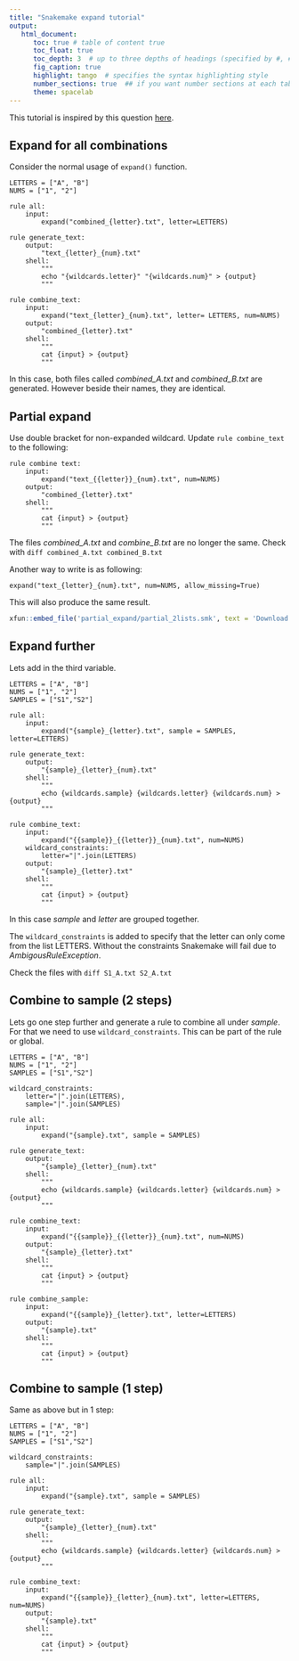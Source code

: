 ```yaml
---
title: "Snakemake expand tutorial"
output:
   html_document:
      toc: true # table of content true
      toc_float: true
      toc_depth: 3  # up to three depths of headings (specified by #, ## and ###)
      fig_caption: true
      highlight: tango  # specifies the syntax highlighting style
      number_sections: true  ## if you want number sections at each table header
      theme: spacelab
---
```


This tutorial is inspired by this question [here](https://stackoverflow.com/questions/40398091/how-to-do-a-partial-expand-in-snakemake).

## Expand for all combinations

Consider the normal usage of `expand()` function.

```
LETTERS = ["A", "B"]
NUMS = ["1", "2"]

rule all:
    input:
        expand("combined_{letter}.txt", letter=LETTERS)

rule generate_text:
    output:
        "text_{letter}_{num}.txt"
    shell:
        """
        echo "{wildcards.letter}" "{wildcards.num}" > {output}
        """

rule combine_text:
    input:
        expand("text_{letter}_{num}.txt", letter= LETTERS, num=NUMS)
    output:
        "combined_{letter}.txt"
    shell:
        """
        cat {input} > {output}
        """
```

In this case, both files called *combined_A.txt* and *combined_B.txt* are generated.
However beside their names, they are identical.

## Partial expand

Use double bracket for non-expanded wildcard.
Update `rule combine_text` to the following:

```
rule combine text:
    input:
        expand("text_{{letter}}_{num}.txt", num=NUMS)
    output:
        "combined_{letter}.txt"
    shell:
        """
        cat {input} > {output}
        """
```

The files *combined_A.txt* and *combine_B.txt* are no longer the same.
Check with `diff combined_A.txt combined_B.txt`

Another way to write is as following: 
```
expand("text_{letter}_{num}.txt", num=NUMS, allow_missing=True)
```
This will also produce the same result.

```r
xfun::embed_file('partial_expand/partial_2lists.smk', text = 'Download snakefile')
```


## Expand further 

Lets add in the third variable.

```
LETTERS = ["A", "B"]
NUMS = ["1", "2"]
SAMPLES = ["S1","S2"]

rule all:
    input:
        expand("{sample}_{letter}.txt", sample = SAMPLES, letter=LETTERS)

rule generate_text:
    output:
        "{sample}_{letter}_{num}.txt"
    shell:
        """
        echo {wildcards.sample} {wildcards.letter} {wildcards.num} > {output}
        """

rule combine_text:
    input:
        expand("{{sample}}_{{letter}}_{num}.txt", num=NUMS)
    wildcard_constraints:
        letter="|".join(LETTERS)
    output:
        "{sample}_{letter}.txt"
    shell:
        """
        cat {input} > {output}
        """
```

In this case *sample* and *letter* are grouped together.


The `wildcard_constraints` is added to specify that the letter can only come from the list LETTERS. 
Without the constraints Snakemake will fail due to *AmbigousRuleException*.
 
Check the files with `diff S1_A.txt S2_A.txt`

## Combine to sample (2 steps) 

Lets go one step further and generate a rule to combine all under *sample*.
For that we need to use `wildcard_constraints`.
This can be part of the rule or global.

```
LETTERS = ["A", "B"]
NUMS = ["1", "2"]
SAMPLES = ["S1","S2"]

wildcard_constraints:
    letter="|".join(LETTERS),
    sample="|".join(SAMPLES)

rule all:
    input:
        expand("{sample}.txt", sample = SAMPLES)

rule generate_text:
    output:
        "{sample}_{letter}_{num}.txt"
    shell:
        """
        echo {wildcards.sample} {wildcards.letter} {wildcards.num} > {output}
        """

rule combine_text:
    input:
        expand("{{sample}}_{{letter}}_{num}.txt", num=NUMS)
    output:
        "{sample}_{letter}.txt"
    shell:
        """
        cat {input} > {output}
        """

rule combine_sample:
    input:
        expand("{{sample}}_{letter}.txt", letter=LETTERS)
    output:
        "{sample}.txt"
    shell:
        """
        cat {input} > {output}
        """
```

## Combine to sample (1 step)

Same as above but in 1 step:

```
LETTERS = ["A", "B"]
NUMS = ["1", "2"]
SAMPLES = ["S1","S2"]

wildcard_constraints:
    sample="|".join(SAMPLES)

rule all:
    input:
        expand("{sample}.txt", sample = SAMPLES)

rule generate_text:
    output:
        "{sample}_{letter}_{num}.txt"
    shell:
        """
        echo {wildcards.sample} {wildcards.letter} {wildcards.num} > {output}
        """

rule combine_text:
    input:
        expand("{{sample}}_{letter}_{num}.txt", letter=LETTERS, num=NUMS)
    output:
        "{sample}.txt"
    shell:
        """
        cat {input} > {output}
        """
```
